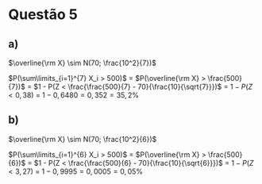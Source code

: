 # Questão 5

## a)

$\overline{\rm X} \sim N(70; \frac{10^2}{7})$ 

$P(\sum\limits_{i=1}^{7} X_i > 500)$ = $P(\overline{\rm X} > \frac{500}{7})$ = $1 - P(Z < \frac{\frac{500}{7} - 70}{\frac{10}{\sqrt{7}}})$ = $1 - P(Z < 0,38)$ = $1 - 0,6480 = 0,352 = 35,2\%$

## b)

$\overline{\rm X} \sim N(70; \frac{10^2}{6})$ 

$P(\sum\limits_{i=1}^{6} X_i > 500)$ = $P(\overline{\rm X} > \frac{500}{6})$ = $1 - P(Z < \frac{\frac{500}{6} - 70}{\frac{10}{\sqrt{6}}})$ = $1 - P(Z < 3,27)$ = $1 - 0,9995 = 0,0005 = 0,05\%$